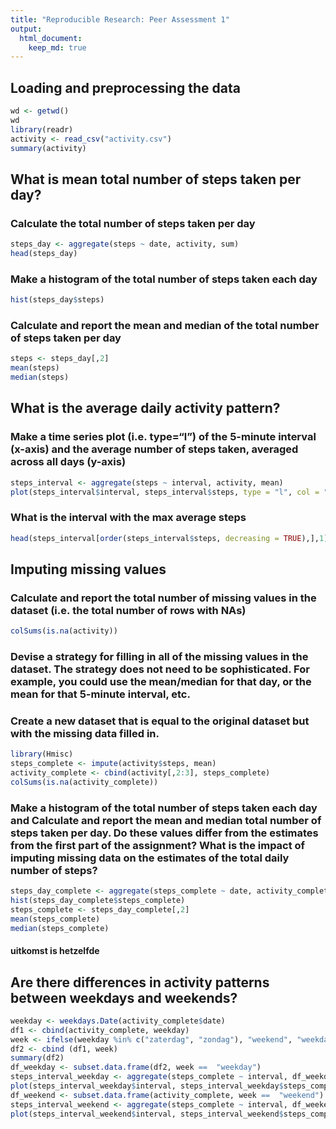 ---
title: "Reproducible Research: Peer Assessment 1"
output: 
  html_document:
    keep_md: true
---


## Loading and preprocessing the data
```{r}
wd <- getwd()
wd
library(readr)
activity <- read_csv("activity.csv")
summary(activity)
```

## What is mean total number of steps taken per day?
### Calculate the total number of steps taken per day
```{r}
steps_day <- aggregate(steps ~ date, activity, sum)
head(steps_day)
```
### Make a histogram of the total number of steps taken each day
```{r}
hist(steps_day$steps)
```


### Calculate and report the mean and median of the total number of steps taken per day
```{r}
steps <- steps_day[,2]
mean(steps)
median(steps)
```

## What is the average daily activity pattern?
### Make a time series plot (i.e. \color{red}{\verb|type = "l"|}type="l") of the 5-minute interval (x-axis) and the average number of steps taken, averaged across all days (y-axis)
```{r}
steps_interval <- aggregate(steps ~ interval, activity, mean)
plot(steps_interval$interval, steps_interval$steps, type = "l", col = "red")
```
### What is the interval with the max average steps
```{r}
head(steps_interval[order(steps_interval$steps, decreasing = TRUE),],1)
```


## Imputing missing values
### Calculate and report the total number of missing values in the dataset (i.e. the total number of rows with \color{red}{\verb|NA|}NAs)
```{r}
colSums(is.na(activity))
```


### Devise a strategy for filling in all of the missing values in the dataset. The strategy does not need to be sophisticated. For example, you could use the mean/median for that day, or the mean for that 5-minute interval, etc.
### Create a new dataset that is equal to the original dataset but with the missing data filled in.
```{r}
library(Hmisc)
steps_complete <- impute(activity$steps, mean)
activity_complete <- cbind(activity[,2:3], steps_complete)
colSums(is.na(activity_complete))
```


### Make a histogram of the total number of steps taken each day and Calculate and report the mean and median total number of steps taken per day. Do these values differ from the estimates from the first part of the assignment? What is the impact of imputing missing data on the estimates of the total daily number of steps?
```{r}
steps_day_complete <- aggregate(steps_complete ~ date, activity_complete, sum)
hist(steps_day_complete$steps_complete)
steps_complete <- steps_day_complete[,2]
mean(steps_complete)
median(steps_complete)
```

#### uitkomst is hetzelfde

## Are there differences in activity patterns between weekdays and weekends?
```{r}
weekday <- weekdays.Date(activity_complete$date)
df1 <- cbind(activity_complete, weekday)
week <- ifelse(weekday %in% c("zaterdag", "zondag"), "weekend", "weekday")
df2 <- cbind (df1, week)
summary(df2)
df_weekday <- subset.data.frame(df2, week ==  "weekday")
steps_interval_weekday <- aggregate(steps_complete ~ interval, df_weekday, mean)
plot(steps_interval_weekday$interval, steps_interval_weekday$steps_complete, type = "l", col = "red", main = "activity weekday")
df_weekend <- subset.data.frame(activity_complete, week ==  "weekend")
steps_interval_weekend <- aggregate(steps_complete ~ interval, df_weekend, mean)
plot(steps_interval_weekend$interval, steps_interval_weekend$steps_complete, type = "l", col = "red", main = "activity weekend")
```

